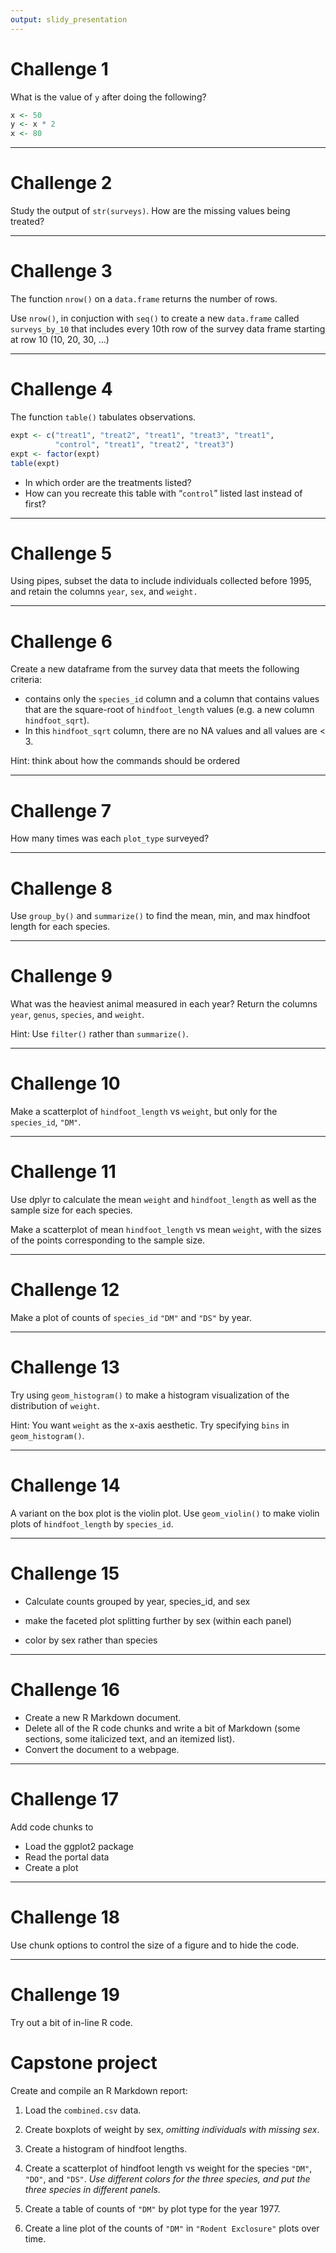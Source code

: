 ```yaml
---
output: slidy_presentation
---
```


# Challenge 1


What is the value of `y` after doing the following?

```r
x <- 50
y <- x * 2
x <- 80
```


---

# Challenge 2


Study the output of `str(surveys)`. How are the missing values being treated?


---

# Challenge 3


The function `nrow()` on a `data.frame` returns the number of rows.

Use `nrow()`, in conjuction with `seq()` to create a new `data.frame` called
`surveys_by_10` that includes every 10th row of the survey data frame
starting at row 10 (10, 20, 30, ...)


---

# Challenge 4


The function `table()` tabulates observations.

```r
expt <- c("treat1", "treat2", "treat1", "treat3", "treat1",
          "control", "treat1", "treat2", "treat3")
expt <- factor(expt)
table(expt)
```

* In which order are the treatments listed?
* How can you recreate this table with "`control`" listed last instead
of first?


---

# Challenge 5


Using pipes, subset the data to include individuals collected before 1995,
and retain the columns `year`, `sex`, and `weight.`


---

# Challenge 6


Create a new dataframe from the survey data that meets the following
criteria:

- contains only the `species_id` column and a column that contains
values that are the square-root of `hindfoot_length` values (e.g. a new column
`hindfoot_sqrt`).
- In this `hindfoot_sqrt` column, there are no NA values
and all values are < 3.

Hint: think about how the commands should be ordered


---

# Challenge 7


How many times was each `plot_type` surveyed?


---

# Challenge 8


Use `group_by()` and `summarize()` to find the mean, min, and max hindfoot
length for each species.


---

# Challenge 9


What was the heaviest animal measured in each year? Return the columns `year`,
`genus`, `species`, and `weight`.

Hint: Use `filter()` rather than `summarize()`.


---

# Challenge 10


Make a scatterplot of `hindfoot_length` vs `weight`, but only for the
`species_id`, `"DM"`.


---

# Challenge 11


Use dplyr to calculate the mean `weight` and `hindfoot_length` as well
as the sample size for each species.

Make a scatterplot of mean `hindfoot_length` vs mean `weight`, with
the sizes of the points corresponding to the sample size.


---

# Challenge 12


Make a plot of counts of `species_id` `"DM"` and `"DS"` by year.


---

# Challenge 13


Try using `geom_histogram()` to make a histogram visualization of the
distribution of `weight`.

Hint: You want `weight` as the x-axis aesthetic. Try specifying `bins`
in `geom_histogram()`.


---

# Challenge 14


A variant on the box plot is the violin plot. Use `geom_violin()` to
make violin plots of `hindfoot_length` by `species_id`.


---

# Challenge 15


- Calculate counts grouped by year, species_id, and sex

- make the faceted plot splitting further by sex (within each panel)

- color by sex rather than species


---

# Challenge 16


- Create a new R Markdown document.
- Delete all of the R code chunks and write a bit of Markdown (some sections, some italicized
text, and an itemized list).
- Convert the document to a webpage.


---

# Challenge 17


Add code chunks to

- Load the ggplot2 package
- Read the portal data
- Create a plot


---

# Challenge 18


Use chunk options to control the size of a figure and to hide the
code.


---

# Challenge 19


Try out a bit of in-line R code.



# Capstone project

Create and compile an R Markdown report:

1. Load the `combined.csv` data.

2. Create boxplots of weight by sex, _omitting individuals with
missing sex_.

3. Create a histogram of hindfoot lengths.

4. Create a scatterplot of hindfoot length vs weight for the species
`"DM"`, `"DO"`, and `"DS"`. _Use different colors for the three
species, and put the three species in different panels._

5. Create a table of counts of `"DM"` by plot type for the year 1977.

6. Create a line plot of the counts of `"DM"` in `"Rodent Exclosure"` plots over time.
